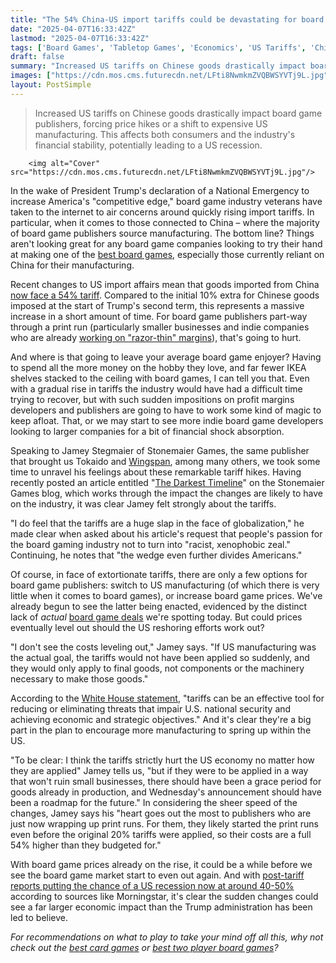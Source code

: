 ```yaml
---
title: "The 54% China-US import tariffs could be devastating for board game prices and smaller companies, with Wingspan publisher failing to 'see the costs leveling out'"
date: "2025-04-07T16:33:42Z"
lastmod: "2025-04-07T16:33:42Z"
tags: ['Board Games', 'Tabletop Games', 'Economics', 'US Tariffs', 'China', 'Manufacturing', 'Wingspan', 'Tokaido']
draft: false
summary: "Increased US tariffs on Chinese goods drastically impact board game publishers, forcing price hikes or a shift to expensive US manufacturing.  This affects both consumers and the industry's financial stability, potentially leading to a US recession."
images: ["https://cdn.mos.cms.futurecdn.net/LFti8NwmkmZVQBWSYVTj9L.jpg"]
layout: PostSimple
---
```

> Increased US tariffs on Chinese goods drastically impact board game publishers, forcing price hikes or a shift to expensive US manufacturing.  This affects both consumers and the industry's financial stability, potentially leading to a US recession.


        <img alt="Cover" src="https://cdn.mos.cms.futurecdn.net/LFti8NwmkmZVQBWSYVTj9L.jpg"/>
        
In the wake of President Trump's declaration of a National Emergency to increase America's "competitive edge," board game industry veterans have taken to the internet to air concerns around quickly rising import tariffs. In particular, when it comes to those connected to China – where the majority of board game publishers source manufacturing. The bottom line? Things aren't looking great for any board game companies looking to try their hand at making one of the [best board games](https://www.gamesradar.com/best-board-games/), especially those currently reliant on China for their manufacturing.

Recent changes to US import affairs mean that goods imported from China [now face a 54% tariff](https://www.nbcnews.com/business/economy/goods-imported-china-are-now-facing-54-tariffs-rate-rcna199401). Compared to the initial 10% extra for Chinese goods imposed at the start of Trump's second term, this represents a massive increase in a short amount of time. For board game publishers part-way through a print run (particularly smaller businesses and indie companies who are already [working on "razor-thin" margins](https://www.gamesradar.com/tabletop-gaming/board-games-are-about-to-get-more-expensive-says-arcane-wonders-president-robert-geistlinger-in-talks-of-publishers-on-razor-thin-margins/)), that's going to hurt.

And where is that going to leave your average board game enjoyer? Having to spend all the more money on the hobby they love, and far fewer IKEA shelves stacked to the ceiling with board games, I can tell you that. Even with a gradual rise in tariffs the industry would have had a difficult time trying to recover, but with such sudden impositions on profit margins developers and publishers are going to have to work some kind of magic to keep afloat. That, or we may start to see more indie board game developers looking to larger companies for a bit of financial shock absorption.

Speaking to Jamey Stegmaier of Stonemaier Games, the same publisher that brought us Tokaido and [Wingspan](https://www.gamesradar.com/tabletop-gaming/wingspan-review/), among many others, we took some time to unravel his feelings about these remarkable tariff hikes. Having recently posted an article entitled "[The Darkest Timeline](https://stonemaiergames.com/the-darkest-timeline/)" on the Stonemaier Games blog, which works through the impact the changes are likely to have on the industry, it was clear Jamey felt strongly about the tariffs.

"I do feel that the tariffs are a huge slap in the face of globalization," he made clear when asked about his article's request that people's passion for the board gaming industry not to turn into "racist, xenophobic zeal." Continuing, he notes that "the wedge even further divides Americans."



Of course, in face of extortionate tariffs, there are only a few options for board game publishers: switch to US manufacturing (of which there is very little when it comes to board games), or increase board game prices. We've already begun to see the latter being enacted, evidenced by the distinct lack of *actual* [board game deals](https://www.gamesradar.com/board-game-deals-and-sales/) we're spotting today. But could prices eventually level out should the US reshoring efforts work out?

"I don't see the costs leveling out," Jamey says. "If US manufacturing was the actual goal, the tariffs would not have been applied so suddenly, and they would only apply to final goods, not components or the machinery necessary to make those goods."

According to the [White House statement](https://www.whitehouse.gov/fact-sheets/2025/04/fact-sheet-president-donald-j-trump-declares-national-emergency-to-increase-our-competitive-edge-protect-our-sovereignty-and-strengthen-our-national-and-economic-security/), "tariffs can be an effective tool for reducing or eliminating threats that impair U.S. national security and achieving economic and strategic objectives." And it's clear they're a big part in the plan to encourage more manufacturing to spring up within the US.

"To be clear: I think the tariffs strictly hurt the US economy no matter how they are applied" Jamey tells us, "but if they were to be applied in a way that won't ruin small businesses, there should have been a grace period for goods already in production, and Wednesday's announcement should have been a roadmap for the future." In considering the sheer speed of the changes, Jamey says his "heart goes out the most to publishers who are just now wrapping up print runs. For them, they likely started the print runs even before the original 20% tariffs were applied, so their costs are a full 54% higher than they budgeted for."

With board game prices already on the rise, it could be a while before we see the board game market start to even out again. And with [post-tariff reports putting the chance of a US recession now at around 40-50%](https://www.morningstar.co.uk/uk/news/263131/us-recession-chances-jump-in-new-post-tariff-forecast.aspx) according to sources like Morningstar, it's clear the sudden changes could see a far larger economic impact than the Trump administration has been led to believe.

*For recommendations on what to play to take your mind off all this, why not check out the *[<em>best card games</em>](https://www.gamesradar.com/best-card-games-compared/)* or *[<em>best two player board games</em>](https://www.gamesradar.com/board-games-for-2-players/)*?*
        